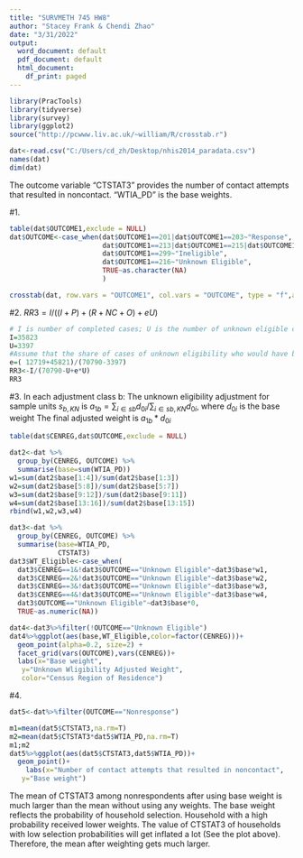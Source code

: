 ---
title: "SURVMETH 745 HW8"
author: "Stacey Frank & Chendi Zhao"
date: "3/31/2022"
output:
  word_document: default
  pdf_document: default
  html_document:
    df_print: paged
---

```{r setup, include=FALSE}
library(PracTools)
library(tidyverse)
library(survey)
library(ggplot2)
source("http://pcwww.liv.ac.uk/~william/R/crosstab.r")
```


```{r}
dat<-read.csv("C:/Users/cd_zh/Desktop/nhis2014_paradata.csv")
names(dat)
dim(dat)
```
The outcome variable "CTSTAT3" provides the number of contact attempts that resulted in noncontact.
"WTIA_PD" is the base weights.

#1.
```{r}

table(dat$OUTCOME1,exclude = NULL)
dat$OUTCOME<-case_when(dat$OUTCOME1==201|dat$OUTCOME1==203~"Response",
                       dat$OUTCOME1==213|dat$OUTCOME1==215|dat$OUTCOME1==217|dat$OUTCOME1==218|dat$OUTCOME1==219~"Nonresponse",
                       dat$OUTCOME1==299~"Ineligible",
                       dat$OUTCOME1==216~"Unknown Eligible",
                       TRUE~as.character(NA)
                       )

crosstab(dat, row.vars = "OUTCOME1", col.vars = "OUTCOME", type = "f",addmargins = T)
```

#2.
$RR3=I/((I+P)+(R+NC+O)+eU)$
```{r}
# I is number of completed cases; U is the number of unknown eligible cases
I=35823
U=3397
#Assume that the share of cases of unknown eligibility who would have been eligible is the same as the share among the cases whose eligibility was determined
e=( 12719+45821)/(70790-3397)
RR3<-I/(70790-U+e*U)
RR3
```
#3.
In each adjustment class b:
The unknown eligibility adjustment for sample units $s_{b,KN}$ is 
$a_{1b}= \sum_{i\in{sb}}d_{0i}/\sum_{i\in{sb,KN}}d_{0i}$, where $d_{0i}$ is the base weight
The final adjusted weight is $a_{1b}*d_{0i}$
```{r}
table(dat$CENREG,dat$OUTCOME,exclude = NULL)

dat2<-dat %>%
  group_by(CENREG, OUTCOME) %>%
  summarise(base=sum(WTIA_PD))
w1=sum(dat2$base[1:4])/sum(dat2$base[1:3])
w2=sum(dat2$base[5:8])/sum(dat2$base[5:7])
w3=sum(dat2$base[9:12])/sum(dat2$base[9:11])
w4=sum(dat2$base[13:16])/sum(dat2$base[13:15])
rbind(w1,w2,w3,w4)

dat3<-dat %>%
  group_by(CENREG, OUTCOME) %>%
  summarise(base=WTIA_PD,
            CTSTAT3)
dat3$WT_Eligible<-case_when(
  dat3$CENREG==1&!dat3$OUTCOME=="Unknown Eligible"~dat3$base*w1,
  dat3$CENREG==2&!dat3$OUTCOME=="Unknown Eligible"~dat3$base*w2,
  dat3$CENREG==3&!dat3$OUTCOME=="Unknown Eligible"~dat3$base*w3,
  dat3$CENREG==4&!dat3$OUTCOME=="Unknown Eligible"~dat3$base*w4,
  dat3$OUTCOME=="Unknown Eligible"~dat3$base*0,
  TRUE~as.numeric(NA))

dat4<-dat3%>%filter(!OUTCOME=="Unknown Eligible")
dat4%>%ggplot(aes(base,WT_Eligible,color=factor(CENREG)))+
  geom_point(alpha=0.2, size=2) +
  facet_grid(vars(OUTCOME),vars(CENREG))+
  labs(x="Base weight",
   y="Unknown Wligibility Adjusted Weight",
   color="Census Region of Residence")
```
#4.
```{r}
dat5<-dat%>%filter(OUTCOME=="Nonresponse")

m1=mean(dat5$CTSTAT3,na.rm=T)
m2=mean(dat5$CTSTAT3*dat5$WTIA_PD,na.rm=T)
m1;m2
dat5%>%ggplot(aes(dat5$CTSTAT3,dat5$WTIA_PD))+
  geom_point()+
    labs(x="Number of contact attempts that resulted in noncontact",
   y="Base weight")
```
The mean of CTSTAT3 among nonrespondents after using base weight is much larger than the mean without using any weights. The base weight reflects the probability of household selection. Household with a high probability received lower weights. The value of CTSTAT3 of households with low selection probabilities will get inflated a lot (See the plot above). Therefore, the mean after weighting gets much larger.
